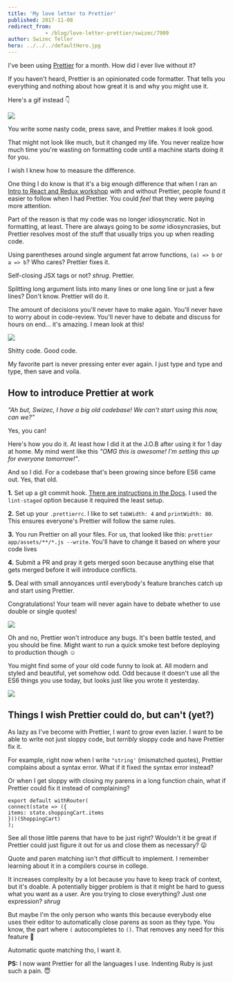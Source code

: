 ```yaml
---
title: 'My love letter to Prettier'
published: 2017-11-08
redirect_from: 
            - /blog/love-letter-prettier/swizec/7909
author: Swizec Teller
hero: ../../../defaultHero.jpg
---
```

I've been using [Prettier](https://github.com/prettier/prettier) for a month. How did I ever live without it?



If you haven't heard, Prettier is an opinionated code formatter. That tells you everything and nothing about how great it is and why you might use it.



Here's a gif instead 👇



![](./img/blog-wp-content-uploads-2017-11-prettier-magic.gif)



You write some nasty code, press save, and Prettier makes it look good.



That might not look like much, but it changed my life. You never realize how much time you're wasting on formatting code until a machine starts doing it for you.



I wish I knew how to measure the difference.



One thing I do know is that it's a big enough difference that when I ran an [Intro to React and Redux workshop](https://swizec.com/blog/teaching-stubhub-react-redux/swizec/7860) with and without Prettier, people found it easier to follow when I had Prettier. You could _feel_ that they were paying more attention.



Part of the reason is that my code was no longer idiosyncratic. Not in formatting, at least. There are always going to be _some_ idiosyncrasies, but Prettier resolves most of the stuff that usually trips you up when reading code.



Using parentheses around single argument fat arrow functions, `(a) => b` or `a => b`? Who cares? Prettier fixes it.



Self-closing JSX tags or not? _shrug_. Prettier.



Splitting long argument lists into many lines or one long line or just a few lines? Don't know. Prettier will do it.



The amount of decisions you'll never have to make again. You'll never have to worry about in code-review. You'll never have to debate and discuss for hours on end… it's amazing. I mean look at this!



![](./img/blog-wp-content-uploads-2017-11-prettier-magic-2.gif)



Shitty code. Good code.



My favorite part is never pressing enter ever again. I just type and type and type, then save and voila.



## How to introduce Prettier at work



_"Ah but, Swizec, I have a big old codebase! We can't start using this now, can we?"_



Yes, you can!



Here's how you do it. At least how I did it at the J.O.B after using it for 1 day at home. My mind went like this _"OMG this is awesome! I'm setting this up for everyone tomorrow!"_.



And so I did. For a codebase that's been growing since before ES6 came out. Yes, that old.



**1.** Set up a git commit hook. [There are instructions in the Docs](https://prettier.io/docs/en/precommit.html). I used the `lint-staged` option because it required the least setup.



**2.** Set up your `.prettierrc`. I like to set `tabWidth: 4` and `printWidth: 80`. This ensures everyone's Prettier will follow the same rules.



**3.** You run Prettier on all your files. For us, that looked like this: `prettier app/assets/**/*.js --write`. You'll have to change it based on where your code lives



**4.** Submit a PR and pray it gets merged soon because anything else that gets merged before it will introduce conflicts.



**5.** Deal with small annoyances until everybody's feature branches catch up and start using Prettier.



Congratulations! Your team will never again have to debate whether to use double or single quotes!



![](./img/blog-wp-content-uploads-2017-11-Pokemon-celebrate.gif)



Oh and no, Prettier won't introduce any bugs. It's been battle tested, and you should be fine. Might want to run a quick smoke test before deploying to production though ☺️



You might find some of your old code funny to look at. All modern and styled and beautiful, yet somehow odd. Odd because it doesn't use all the ES6 things you use today, but looks just like you wrote it yesterday.



![](./img/blog-wp-content-uploads-2017-11-new-fav-prettier.gif)



## Things I wish Prettier could do, but can't (yet?)



As lazy as I've become with Prettier, I want to grow even lazier. I want to be able to write not just sloppy code, but _terribly_ sloppy code and have Prettier fix it.



For example, right now when I write `"string'` (mismatched quotes), Prettier complains about a syntax error. What if it fixed the syntax error instead?



Or when I get sloppy with closing my parens in a long function chain, what if Prettier could fix it instead of complaining?



```
export default withRouter(
connect(state => ({
items: state.shoppingCart.items
}))(ShoppingCart)
);
```



See all those little parens that have to be just right? Wouldn't it be great if Prettier could just figure it out for us and close them as necessary? 😛



Quote and paren matching isn't _that_ difficult to implement. I remember learning about it in a compilers course in college.



It increases complexity by a lot because you have to keep track of context, but it's doable. A potentially bigger problem is that it might be hard to guess what you want as a user. Are you trying to close everything? Just one expression? _shrug_



But maybe I'm the only person who wants this because everybody else uses their editor to automatically close parens as soon as they type. You know, the part where `(` autocompletes to `()`. That removes any need for this feature 🤔



Automatic quote matching tho, I want it.



**PS:** I now want Prettier for all the languages I use. Indenting Ruby is just such a pain. 😇